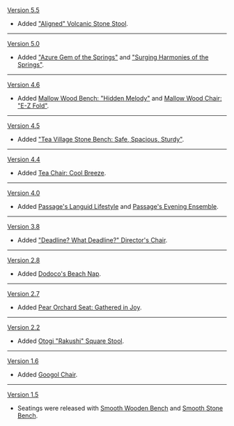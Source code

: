 {{Change History/Header}}
[[Version 5.5]]
* Added [["Aligned" Volcanic Stone Stool]].
----
[[Version 5.0]]
* Added [["Azure Gem of the Springs"]] and [["Surging Harmonies of the Springs"]].
----
[[Version 4.6]]
* Added [[Mallow Wood Bench: "Hidden Melody"]] and [[Mallow Wood Chair: "E-Z Fold"]].
----
[[Version 4.5]]
* Added [["Tea Village Stone Bench: Safe, Spacious, Sturdy"]].
----
[[Version 4.4]]
* Added [[Tea Chair: Cool Breeze]].
----
[[Version 4.0]]
* Added [[Passage's Languid Lifestyle]] and [[Passage's Evening Ensemble]].
----
[[Version 3.8]]
* Added [["Deadline? What Deadline?" Director's Chair]].
----
[[Version 2.8]]
* Added [[Dodoco's Beach Nap]].
----
[[Version 2.7]]
* Added [[Pear Orchard Seat: Gathered in Joy]].
----
[[Version 2.2]]
* Added [[Otogi "Rakushi" Square Stool]].
----
[[Version 1.6]]
* Added [[Googol Chair]].
----
[[Version 1.5]]
* Seatings were released with [[Smooth Wooden Bench]] and [[Smooth Stone Bench]].